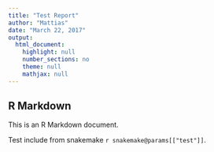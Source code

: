 ```yaml
---
title: "Test Report"
author: "Mattias"
date: "March 22, 2017"
output:
  html_document:
    highlight: null
    number_sections: no
    theme: null
    mathjax: null
---
```



## R Markdown

This is an R Markdown document.

Test include from snakemake `r snakemake@params[["test"]]`.
